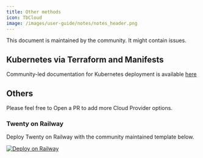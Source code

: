 ```yaml
---
title: Other methods
icon: TbCloud
image: /images/user-guide/notes/notes_header.png
---
```


<ArticleWarning>
  This document is maintained by the community. It might contain issues.
</ArticleWarning>

## Kubernetes via Terraform and Manifests

Community-led documentation for Kubernetes deployment is available [here](https://github.com/twentyhq/twenty/tree/main/packages/twenty-docker/k8s)


## Others

Please feel free to Open a PR to add more Cloud Provider options.

### Twenty on Railway

Deploy Twenty on Railway with the community maintained template below.

[![Deploy on Railway](https://railway.com/button.svg)](https://railway.com/deploy/nAL3hA)

<ArticleEditContent></ArticleEditContent>
